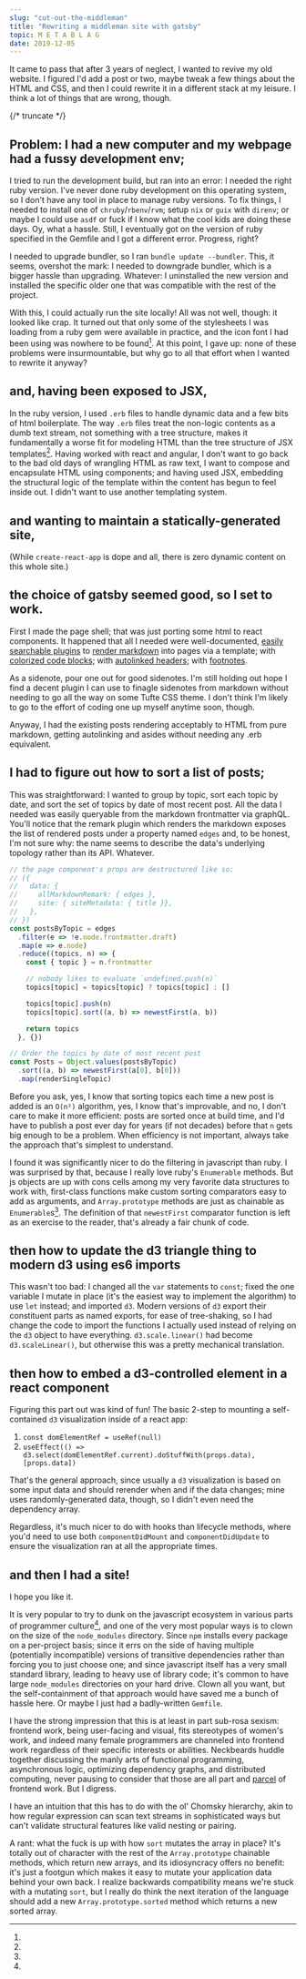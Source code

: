 ```yaml
---
slug: "cut-out-the-middleman"
title: "Rewriting a middleman site with gatsby"
topic: M E T A B L A G
date: 2019-12-05
---
```


It came to pass that after 3 years of neglect, I wanted to revive my old
website. I figured I'd add a post or two, maybe tweak a few things about the
HTML and CSS, and then I could rewrite it in a different stack at my leisure.
I think a lot of things that are wrong, though.

{/* truncate */}

## Problem: I had a new computer and my webpage had a fussy development env;

I tried to run the development build, but ran into an error: I needed the right
ruby version. I've never done ruby development on this operating system, so I
don't have any tool in place to manage ruby versions. To fix things, I needed to
install one of `chruby`/`rbenv`/`rvm`; setup `nix` or `guix` with `direnv`; or
maybe I could use `asdf` or fuck if I know what the cool kids are doing these
days. Oy, what a hassle. Still, I eventually got on the version of ruby
specified in the Gemfile and I got a different error. Progress, right?

I needed to upgrade bundler, so I ran `bundle update --bundler`. This, it seems,
overshot the mark: I needed to downgrade bundler, which is a bigger hassle than
upgrading. Whatever: I uninstalled the new version and installed the specific
older one that was compatible with the rest of the project.

With this, I could actually run the site locally! All was not well, though: it
looked like crap. It turned out that only some of the stylesheets I was loading
from a ruby gem were available in practice, and the icon font I had been using
was nowhere to be found[^1]. At this point, I gave up: none of these problems were
insurmountable, but why go to all that effort when I wanted to rewrite it
anyway?

## and, having been exposed to JSX,

In the ruby version, I used `.erb` files to handle dynamic data and a few bits
of html boilerplate. The way `.erb` files treat the non-logic contents as a dumb
text stream, not something with a tree structure, makes it fundamentally a worse
fit for modeling HTML than the tree structure of JSX templates[^3]. Having
worked with react and angular, I don't want to go back to the bad old days of
wrangling HTML as raw text, I want to compose and encapsulate HTML using
components; and having used JSX, embedding the structural logic of the template
within the content has begun to feel inside out. I didn't want to use another
templating system.

## and wanting to maintain a statically-generated site,

(While `create-react-app` is dope and all, there is zero dynamic content on this
whole site.)

## the choice of gatsby seemed good, so I set to work.

First I made the page shell; that was just porting some html to react
components. It happened that all I needed were well-documented, [easily
searchable plugins](https://www.gatsbyjs.org/plugins/) to [render
markdown](https://www.gatsbyjs.org/packages/gatsby-transformer-remark/)
into pages via a template; with [colorized code
blocks](https://www.gatsbyjs.org/packages/gatsby-remark-prismjs/);
with [autolinked
headers](https://www.gatsbyjs.org/packages/gatsby-remark-autolink-headers/);
with
[footnotes](https://www.gatsbyjs.org/packages/gatsby-remark-footnotes/).

As a sidenote, pour one out for good sidenotes. I'm still holding out hope I
find a decent plugin I can use to finagle sidenotes from markdown without
needing to go all the way on some Tufte CSS theme. I don't think I'm likely to
go to the effort of coding one up myself anytime soon, though.

Anyway, I had the existing posts rendering acceptably to HTML from pure
markdown, getting autolinking and asides without needing any .erb equivalent.

## I had to figure out how to sort a list of posts;

This was straightforward: I wanted to group by topic, sort each topic by date,
and sort the set of topics by date of most recent post. All the data I needed
was easily queryable from the markdown frontmatter via graphQL. You'll notice
that the remark plugin which renders the markdown exposes the list of rendered
posts under a property named `edges` and, to be honest, I'm not sure why: the
name seems to describe the data's underlying topology rather than its API.
Whatever.

```javascript
// the page component's props are destructured like so:
// ({
//   data: {
//     allMarkdownRemark: { edges },
//     site: { siteMetadata: { title }},
//   },
// })
const postsByTopic = edges
  .filter(e => !e.node.frontmatter.draft)
  .map(e => e.node)
  .reduce((topics, n) => {
    const { topic } = n.frontmatter

    // nobody likes to evaluate `undefined.push(n)`
    topics[topic] = topics[topic] ? topics[topic] : []

    topics[topic].push(n)
    topics[topic].sort((a, b) => newestFirst(a, b))

    return topics
  }, {})

// Order the topics by date of most recent post
const Posts = Object.values(postsByTopic)
  .sort((a, b) => newestFirst(a[0], b[0]))
  .map(renderSingleTopic)
```

Before you ask, yes, I know that sorting topics each time a new post is added is
an `O(n²)` algorithm, yes, I know that's improvable, and no, I don't care to
make it more efficient: posts are sorted once at build time, and I'd have to
publish a post ever day for years (if not decades) before that `n` gets big
enough to be a problem. When efficiency is not important, always take the
approach that's simplest to understand.

I found it was significantly nicer to do the filtering in javascript than ruby.
I was surprised by that, because I really love ruby's `Enumerable` methods. But
js objects are up with cons cells among my very favorite data structures to work
with, first-class functions make custom sorting comparators easy to add as
arguments, and `Array.prototype` methods are just as chainable as
`Enumerable`s[^4]. The definition of that `newestFirst` comparator function is
left as an exercise to the reader, that's already a fair chunk of code.

## then how to update the d3 triangle thing to modern d3 using es6 imports

This wasn't too bad: I changed all the `var` statements to `const`; fixed the
one variable I mutate in place (it's the easiest way to implement the algorithm)
to use `let` instead; and imported `d3`. Modern versions of `d3` export their
constituent parts as named exports, for ease of tree-shaking, so I had change
the code to import the functions I actually used instead of relying on the `d3`
object to have everything. `d3.scale.linear()` had become `d3.scaleLinear()`,
but otherwise this was a pretty mechanical translation.

## then how to embed a d3-controlled element in a react component

Figuring this part out was kind of fun! The basic 2-step to mounting a
self-contained `d3` visualization inside of a react app:

1. `const domElementRef = useRef(null)`
2. `useEffect(() => d3.select(domElementRef.current).doStuffWith(props.data), [props.data])`

That's the general approach, since usually a `d3` visualization is based on some
input data and should rerender when and if the data changes; mine uses
randomly-generated data, though, so I didn't even need the dependency array.

Regardless, it's much nicer to do with hooks than lifecycle methods, where you'd
need to use both `componentDidMount` and `componentDidUpdate` to ensure the
visualization ran at all the appropriate times.

## and then I had a site!

I hope you like it.

[^1]:

  It is very popular to try to dunk on the javascript ecosystem in various parts
  of programmer culture[^2], and one of the very most popular ways is to clown on
  the size of the `node_modules` directory. Since `npm` installs every package on
  a per-project basis; since it errs on the side of having multiple (potentially
  incompatible) versions of transitive dependencies rather than forcing you to
  just choose one; and since javascript itself has a very small standard library,
  leading to heavy use of library code; it's common to have large `node_modules`
  directories on your hard drive. Clown all you want, but the self-containment of
  that approach would have saved me a bunch of hassle here. Or maybe I just had a
  badly-written `Gemfile`.

[^2]:

  I have the strong impression that this is at least in
  part sub-rosa sexism: frontend work, being user-facing and visual, fits
  stereotypes of women's work, and indeed many female programmers are channeled
  into frontend work regardless of their specific interests or abilities.
  Neckbeards huddle together discussing the manly arts of functional programming,
  asynchronous logic, optimizing dependency graphs, and distributed computing,
  never pausing to consider that those are all part and
  [parcel](https://parceljs.org/) of frontend work. But I digress.

[^3]:

  I have an intuition that this has to do with the ol' Chomsky hierarchy,
  akin to how regular expression can scan text streams in sophisticated ways but
  can't validate structural features like valid nesting or pairing.

[^4]:

  A rant: what the fuck is up with how `sort` mutates the array in place?
  It's totally out of character with the rest of the `Array.prototype` chainable
  methods, which return new arrays, and its idiosyncracy offers no benefit: it's
  just a footgun which makes it easy to mutate your application data behind your
  own back. I realize backwards compatibility means we're stuck with a mutating
  `sort`, but I really do think the next iteration of the language should add a
  new `Array.prototype.sorted` method which returns a new sorted array.

